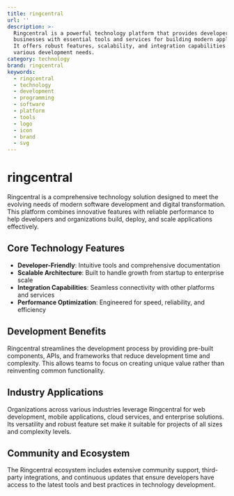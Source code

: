 ```yaml
---
title: ringcentral
url: ''
description: >-
  Ringcentral is a powerful technology platform that provides developers and
  businesses with essential tools and services for building modern applications.
  It offers robust features, scalability, and integration capabilities for
  various development needs.
category: technology
brand: ringcentral
keywords:
  - ringcentral
  - technology
  - development
  - programming
  - software
  - platform
  - tools
  - logo
  - icon
  - brand
  - svg
---
```


# ringcentral

Ringcentral is a comprehensive technology solution designed to meet the evolving needs of modern software development and digital transformation. This platform combines innovative features with reliable performance to help developers and organizations build, deploy, and scale applications effectively.

## Core Technology Features

- **Developer-Friendly**: Intuitive tools and comprehensive documentation
- **Scalable Architecture**: Built to handle growth from startup to enterprise scale
- **Integration Capabilities**: Seamless connectivity with other platforms and services
- **Performance Optimization**: Engineered for speed, reliability, and efficiency

## Development Benefits

Ringcentral streamlines the development process by providing pre-built components, APIs, and frameworks that reduce development time and complexity. This allows teams to focus on creating unique value rather than reinventing common functionality.

## Industry Applications

Organizations across various industries leverage Ringcentral for web development, mobile applications, cloud services, and enterprise solutions. Its versatility and robust feature set make it suitable for projects of all sizes and complexity levels.

## Community and Ecosystem

The Ringcentral ecosystem includes extensive community support, third-party integrations, and continuous updates that ensure developers have access to the latest tools and best practices in technology development.
